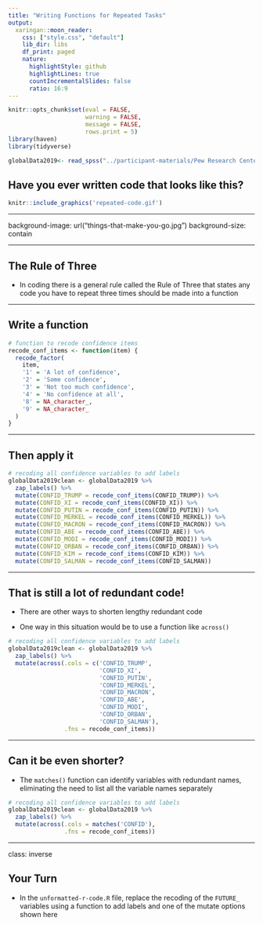 ```yaml
---
title: "Writing Functions for Repeated Tasks"
output:
  xaringan::moon_reader:
    css: ["style.css", "default"]
    lib_dir: libs
    df_print: paged
    nature:
      highlightStyle: github
      highlightLines: true
      countIncrementalSlides: false
      ratio: 16:9
---
```


```r
knitr::opts_chunk$set(eval = FALSE, 
                      warning = FALSE,
                      message = FALSE,
                      rows.print = 5)
library(haven)
library(tidyverse)

globalData2019<- read_spss("../participant-materials/Pew Research Center Global Attitudes Spring 2019 Dataset WEB.sav")
```

## Have you ever written code that looks like this? 


```r
knitr::include_graphics('repeated-code.gif')
```

---

background-image: url("things-that-make-you-go.jpg")
background-size: contain

<span role="img" aria-label="Slide background shows: A plastic alligator that looks disgusted"></span>

---

## The Rule of Three

* In coding there is a general rule called the Rule of Three that states any code you have to repeat three times should be made into a function 

---

## Write a function 

```r
# function to recode confidence items
recode_conf_items <- function(item) {
  recode_factor(
    item,
    '1' = 'A lot of confidence',
    '2' = 'Some confidence',
    '3' = 'Not too much confidence',
    '4' = 'No confidence at all',
    '8' = NA_character_,
    '9' = NA_character_
  )
}
```

---

## Then apply it

```r
# recoding all confidence variables to add labels
globalData2019clean <- globalData2019 %>%
  zap_labels() %>% 
  mutate(CONFID_TRUMP = recode_conf_items(CONFID_TRUMP)) %>% 
  mutate(CONFID_XI = recode_conf_items(CONFID_XI)) %>% 
  mutate(CONFID_PUTIN = recode_conf_items(CONFID_PUTIN)) %>% 
  mutate(CONFID_MERKEL = recode_conf_items(CONFID_MERKEL)) %>% 
  mutate(CONFID_MACRON = recode_conf_items(CONFID_MACRON)) %>% 
  mutate(CONFID_ABE = recode_conf_items(CONFID_ABE)) %>% 
  mutate(CONFID_MODI = recode_conf_items(CONFID_MODI)) %>% 
  mutate(CONFID_ORBAN = recode_conf_items(CONFID_ORBAN)) %>% 
  mutate(CONFID_KIM = recode_conf_items(CONFID_KIM)) %>% 
  mutate(CONFID_SALMAN = recode_conf_items(CONFID_SALMAN)) 
```

---

## That is still a lot of redundant code!

* There are other ways to shorten lengthy redundant code 

* One way in this situation would be to use a function like `across()` 

```r
# recoding all confidence variables to add labels
globalData2019clean <- globalData2019 %>%
  zap_labels() %>% 
  mutate(across(.cols = c('CONFID_TRUMP', 
                          'CONFID_XI',
                          'CONFID_PUTIN',
                          'CONFID_MERKEL',
                          'CONFID_MACRON',
                          'CONFID_ABE',
                          'CONFID_MODI',
                          'CONFID_ORBAN',
                          'CONFID_SALMAN'), 
                .fns = recode_conf_items))
```

---

## Can it be even shorter?

* The `matches()` function can identify variables with redundant names, eliminating the need to list all the variable names separately

```r
# recoding all confidence variables to add labels
globalData2019clean <- globalData2019 %>%
  zap_labels() %>% 
  mutate(across(.cols = matches('CONFID'), 
                .fns = recode_conf_items))
```


---

class: inverse

## Your Turn

* In the `unformatted-r-code.R` file, replace the recoding of the `FUTURE_` variables using a function to add labels and one of the mutate options shown here



